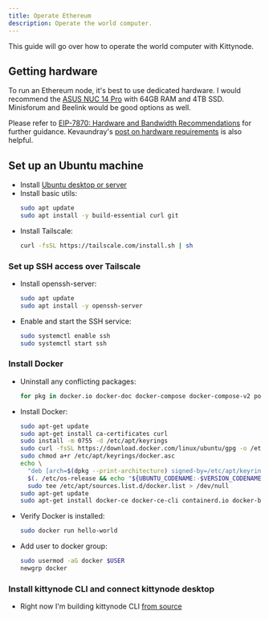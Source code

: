```yaml
---
title: Operate Ethereum
description: Operate the world computer.
---
```


This guide will go over how to operate the world computer with Kittynode.

## Getting hardware

To run an Ethereum node, it's best to use dedicated hardware. I would recommend the [ASUS NUC 14 Pro](https://www.newegg.com/asus-nuc-configurator/ASUS-NUC-14-Pro/56-110-266) with 64GB RAM and 4TB SSD. Minisforum and Beelink would be good options as well.

Please refer to [EIP-7870: Hardware and Bandwidth Recommendations](https://eips.ethereum.org/EIPS/eip-7870) for further guidance. Kevaundray's [post on hardware requirements](https://hackmd.io/@kevaundray/S1hUQuV4Jx) is also helpful.

## Set up an Ubuntu machine

- Install [Ubuntu desktop or server](https://ubuntu.com/download)
- Install basic utils:
  ```bash
  sudo apt update
  sudo apt install -y build-essential curl git
  ```
- Install Tailscale:
  ```bash
  curl -fsSL https://tailscale.com/install.sh | sh
  ```

### Set up SSH access over Tailscale

- Install openssh-server:
  ```bash
  sudo apt update
  sudo apt install -y openssh-server
  ```
- Enable and start the SSH service:
  ```bash
  sudo systemctl enable ssh
  sudo systemctl start ssh
  ```

### Install Docker

- Uninstall any conflicting packages:
  ```bash
  for pkg in docker.io docker-doc docker-compose docker-compose-v2 podman-docker containerd runc; do sudo apt-get remove $pkg; done
  ```

- Install Docker:
  ```bash
  sudo apt-get update
  sudo apt-get install ca-certificates curl
  sudo install -m 0755 -d /etc/apt/keyrings
  sudo curl -fsSL https://download.docker.com/linux/ubuntu/gpg -o /etc/apt/keyrings/docker.asc
  sudo chmod a+r /etc/apt/keyrings/docker.asc
  echo \
    "deb [arch=$(dpkg --print-architecture) signed-by=/etc/apt/keyrings/docker.asc] https://download.docker.com/linux/ubuntu \
    $(. /etc/os-release && echo "${UBUNTU_CODENAME:-$VERSION_CODENAME}") stable" | \
    sudo tee /etc/apt/sources.list.d/docker.list > /dev/null
  sudo apt-get update
  sudo apt-get install docker-ce docker-ce-cli containerd.io docker-buildx-plugin docker-compose-plugin
  ```

- Verify Docker is installed:
  ```bash
  sudo docker run hello-world
  ```

- Add user to docker group:
  ```bash
  sudo usermod -aG docker $USER
  newgrp docker
  ```

### Install kittynode CLI and connect kittynode desktop

- Right now I'm building kittynode CLI [from source](https://docs.kittynode.com/reference/build-from-source/)
